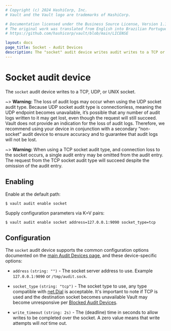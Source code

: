 ```yaml
---
# Copyright (c) 2024 HashiCorp, Inc.
# Vault and the Vault logo are trademarks of HashiCorp.

# Documentation licensed under the Business Source License, Version 1.1.
# The original work was translated from English into Brazilian Portuguese.
# https://github.com/hashicorp/vault/blob/main/LICENSE

layout: docs
page_title: Socket - Audit Devices
description: The "socket" audit device writes audit writes to a TCP or UDP socket.
---
```


# Socket audit device

The `socket` audit device writes to a TCP, UDP, or UNIX socket.

~> **Warning:** The loss of audit logs may occur when using the UDP socket audit type. Because UDP socket audit type is connectionless, meaning the UDP endpoint becomes unavailable, it’s possible that any number of audit logs written to it may get lost, even though the request will still succeed. Vault does not provide an indication for the loss of audit logs. Therefore, we recommend using your device in conjunction with a secondary “non-socket” audit device to ensure accuracy and to guarantee that audit logs will not be lost.

~> **Warning:** When using a TCP socket audit type, and connection loss to the socket occurs, a single audit entry may be omitted from the audit entry. The request from the TCP socket audit type will succeed despite the omission of the audit entry.

## Enabling

Enable at the default path:

```shell-session
$ vault audit enable socket
```

Supply configuration parameters via K=V pairs:

```shell-session
$ vault audit enable socket address=127.0.0.1:9090 socket_type=tcp
```

## Configuration

The `socket` audit device supports the common configuration options documented on
the [main Audit Devices page](/vault/docs/audit#common-configuration-options), and
these device-specific options:

- `address` `(string: "")` - The socket server address to use. Example
  `127.0.0.1:9090` or `/tmp/audit.sock`.

- `socket_type` `(string: "tcp")` - The socket type to use, any type compatible
  with [net.Dial](https://golang.org/pkg/net/#Dial) is acceptable. It's
  important to note if TCP is used and the destination socket becomes unavailable
  Vault may become unresponsive per [Blocked Audit Devices](/vault/docs/audit/#blocked-audit-devices).

- `write_timeout` `(string: 2s)` - The (deadline) time in seconds to allow writes to be completed over the socket.
  A zero value means that write attempts will *not* time out.
